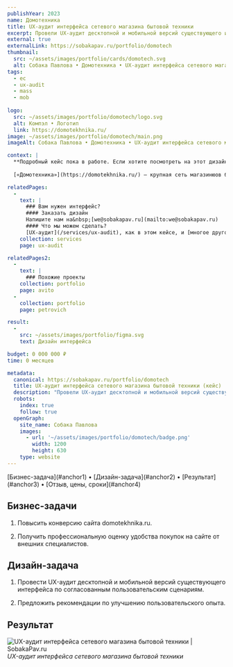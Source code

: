 ```yaml
---
publishYear: 2023
name: Домотехника
title: UX-аудит интерфейса сетевого магазина бытовой техники
excerpt: Провели UX-аудит десктопной и мобильной версий существующего интерфейса по согласованным пользовательским сценариям.
external: true
externalLink: https://sobakapav.ru/portfolio/domotech
thumbnail:
  src: ~/assets/images/portfolio/cards/domotech.svg
  alt: Собака Павлова • Домотехника • UX-аудит интерфейса сетевого магазина бытовой техники
tags:
  - ec
  - ux-audit
  - mass
  - mob
  
logo:
  src: ~/assets/images/portfolio/domotech/logo.svg
  alt: Компэл • Логотип
  link: https://domotekhnika.ru/
image: ~/assets/images/portfolio/domotech/main.png
imageAlt: Собака Павлова • Домотехника • UX-аудит интерфейса сетевого магазина бытовой техники

context: |
  **Подробный кейс пока в работе. Если хотите посмотреть на этот дизайн в деталях, пишите нам на [we@sobakapav.ru](mailto:we@sobakapav.ru)**
  
  [«Домотехника»](https://domotekhnika.ru/) — крупная сеть магазинюов бытовой техники, конкурент DNS и «Эльдорадо» на Дальнем востоке

relatedPages:
  -
    text: |
      ### Вам нужен интерфейс?
      #### Заказать дизайн
      Напишите нам на&nbsp;[we@sobakapav.ru](mailto:we@sobakapav.ru) 
      #### Что мы можем сделать?
      [UX-аудит](/services/ux-audit), как в этом кейсе, и [многое другое](/services). 
    collection: services
    page: ux-audit

relatedPages2:
  -
    text: |
      ### Похожие проекты
    collection: portfolio
    page: avito
  - 
    collection: portfolio
    page: petrovich

result:
  -
    src: ~/assets/images/portfolio/figma.svg
    text: Дизайн интерфейса

budget: 0 000 000 ₽
time: 0 месяцев

metadata:
  canonical: https://sobakapav.ru/portfolio/domotech
  title: UX-аудит интерфейса сетевого магазина бытовой техники (кейс)
  description: "Провели UX-аудит десктопной и мобильной версий существующего интерфейса по согласованным пользовательским сценариям."
  robots:
    index: true
    follow: true
  openGraph:
    site_name: Собака Павлова
    images:
      - url: '~/assets/images/portfolio/domotech/badge.png'
        width: 1200
        height: 630
    type: website
---
```


<TOC>
[Бизнес-задача](#anchor1) • [Дизайн-задача](#anchor2) • [Результат](#anchor3) • [Отзыв, цены, сроки](#anchor4)
</TOC>

## <a name="anchor1" />Бизнес-задачи

1. Повысить конверсию сайта domotekhnika.ru.

2. Получить профессиональную оценку удобства покупок на сайте от внешних специалистов.

## <a name="anchor2" />Дизайн-задача

1. Провести UX-аудит десктопной и мобильной версий существующего интерфейса по согласованным пользовательским сценариям. 

2. Предложить рекомендации по улучшению пользовательского опыта.

## <a name="anchor3" />Результат

![UX-аудит интерфейса сетевого магазина бытовой техники | SobakaPav.ru](~/assets/images/portfolio/domotech/1.png)
_UX-аудит интерфейса сетевого магазина бытовой техники_

## <a name="anchor4" />
